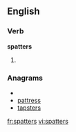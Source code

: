 
==English==

===Verb===
'''spatters'''

# {{third-person singular of|[[spatter]]}}

===Anagrams===
* {{alphagram|aeprsstt}}
* [[pattress#English|pattress]]
* [[tapsters#English|tapsters]]

[[fr:spatters]]
[[vi:spatters]]